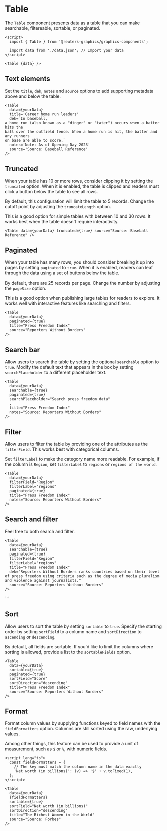 

<Meta of={TableStories} />

# Table

The `Table` component presents data as a table that you can make searchable, filtereable, sortable, or paginated.

```svelte
<script>
  import { Table } from '@reuters-graphics/graphics-components';

  import data from './data.json'; // Import your data
</script>

<Table {data} />
```

<Canvas of={TableStories.Demo} />

## Text elements

Set the `title`, `dek`, `notes` and `source` options to add supporting metadata above and below the table.

```svelte
<Table
  data={yourData}
  title='Career home run leaders'
  dek=`In baseball,
a home run (also known as a "dinger" or "tater") occurs when a batter hits the
ball over the outfield fence. When a home run is hit, the batter and any runners
on base are able to score.`
  notes='Note: As of Opening Day 2023'
  source='Source: Baseball Reference'
/>
```

<Canvas of={TableStories.Text} />

## Truncated

When your table has 10 or more rows, consider clipping it by setting the `truncated` option. When it is enabled, the table is clipped and readers must click a button below the table to see all rows.

By default, this configuration will limit the table to 5 records. Change the cutoff point by adjusting the `truncateLength` option.

This is a good option for simple tables with between 10 and 30 rows. It works best when the table doesn't require interactivity.

```svelte
<Table data={yourData} truncated={true} source="Source: Baseball Reference" />
```

<Canvas of={TableStories.Truncated} />

## Paginated

When your table has many rows, you should consider breaking it up into pages by setting `paginated` to `true`. When it is enabled, readers can leaf through the data using a set of buttons below the table.

By default, there are 25 records per page. Change the number by adjusting the `pageSize` option.

This is a good option when publishing large tables for readers to explore. It works well with interactive features like searching and filters.

```svelte
<Table
  data={yourData}
  paginated={true}
  title="Press Freedom Index"
  source="Reporters Without Borders"
/>
```

<Canvas of={TableStories.Paginated} />

## Search bar

Allow users to search the table by setting the optional `searchable` option to `true`. Modify the default text that appears in the box by setting `searchPlaceholder` to a different placeholder text.

```svelte
<Table
  data={yourData}
  searchable={true}
  paginated={true}
  searchPlaceholder="Search press freedom data"
  ,
  title="Press Freedom Index"
  notes="Source: Reporters Without Borders"
/>
```

<Canvas of={TableStories.Search} />

## Filter

Allow users to filter the table by providing one of the attributes as the `filterField`. This works best with categorical columns.

Set `filterLabel` to make the category name more readable. For example, if the column is `Region`, set `filterLabel` to `regions` or `regions of the world`.

```svelte
<Table
  data={yourData}
  filterField="Region"
  filterLabel="regions"
  paginated={true}
  title="Press Freedom Index"
  notes="Source: Reporters Without Borders"
/>
```

<Canvas of={TableStories.Filter} />

## Search and filter

Feel free to both search and filter.

```svelte
<Table
  data={yourData}
  searchable={true}
  paginated={true}
  filterField="Region"
  filterLabel="regions"
  title="Press Freedom Index"
  dek="Reporters Without Borders ranks countries based on their level of press freedom using criteria such as the degree of media pluralism and violence against journalists."
  source="Source: Reporters Without Borders"
/>
```

<Canvas of={TableStories.SearchAndFilter} />
```

## Sort

Allow users to sort the table by setting `sortable` to `true`. Specify the starting order by setting `sortField` to a column name and `sortDirection` to `ascending` or `descending`.

By default, all fields are sortable. If you'd like to limit the columns where sorting is allowed, provide a list to the `sortableFields` option.

```svelte
<Table
  data={yourData}
  sortable={true}
  paginated={true}
  sortField="Score"
  sortDirection="descending"
  title="Press Freedom Index"
  source="Source: Reporters Without Borders"
/>
```

<Canvas of={TableStories.Sort} />

## Format

Format column values by supplying functions keyed to field names with the `fieldFormatters` option. Columns are still sorted using the raw, underlying values.

Among other things, this feature can be used to provide a unit of measurement, such as `$` or `%`, with numeric fields.

```svelte
<script lang="ts">
  const fieldFormatters = {
    // The key must match the column name in the data exactly
    'Net worth (in billions)': (v) => '$' + v.toFixed(1),
  };
</script>

<Table
  data={yourData}
  {fieldFormatters}
  sortable={true}
  sortField="Net worth (in billions)"
  sortDirection="descending"
  title="The Richest Women in the World"
  source="Source: Forbes"
/>
```

<Canvas of={TableStories.Format} />
